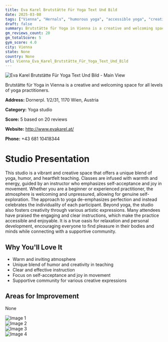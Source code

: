 ```yaml
---
title: Eva Karel Brutstätte Für Yoga Text Und Bild
date: 2025-03-08
tags: ["Vienna", "Hernals", "humorous yoga", "accessible yoga", "creative expression", "welcoming atmosphere", "creative space", "Vienna"]  
draft: false
summary: Brutstätte für Yoga in Vienna is a creative and welcoming space for all levels of yoga practitioners.
gm_reviews_count: 20
gm_totalScore: 5
gym_score: 4.0
city: Vienna
state: None
country: None
url: Vienna_Eva_Karel_Brutstätte_Für_Yoga_Text_Und_Bild
---
```


<div className="aspect-[16/9] relative my-8">
  <img 
    src="https://lh5.googleusercontent.com/p/AF1QipPZPWwm6H6Y0lCt6Da0gnHhg_A8hp-YU26FKdv1=w1920-h1080-k-no"
    alt="Eva Karel Brutstätte Für Yoga Text Und Bild - Main View"
    className="object-cover absolute inset-0 w-full h-full rounded-lg"
  />
</div>

Brutstätte für Yoga in Vienna is a creative and welcoming space for all levels of yoga practitioners.

**Address:** Dornerpl. 1/2/31, 1170 Wien, Austria

**Category:** Yoga studio

**Score:** 5 based on 20 reviews

**Website:** http://www.evakarel.at/

**Phone:** +43 681 10418344

# Studio Presentation

This studio is a vibrant and creative space that offers a unique blend of yoga, humor, and heartfelt teaching. Classes are infused with warmth and energy, guided by an instructor who emphasizes self-acceptance and joy in movement. Whether you are a beginner or experienced practitioner, the atmosphere is welcoming and unpressured, allowing for genuine self-exploration. The approach to yoga de-emphasizes perfection and instead celebrates the individuality of each participant. Beyond yoga, the studio also fosters creativity through various artistic expressions. Many attendees have praised the engaging and clear instructions, which make the practice accessible and enjoyable. It is a true oasis for relaxation and personal development, encouraging everyone to find pleasure in their bodies and minds while connecting with a supportive community.

## Why You'll Love It

- Warm and inviting atmosphere
- Unique blend of humor and creativity in teaching
- Clear and effective instruction
- Focus on self-acceptance and joy in movement
- Supportive community for various creative expressions

## Areas for Improvement

None

<div className="grid grid-cols-1 xl:grid-cols-2 gap-4 my-8">
<div className="aspect-[4/3] relative"><img src="https://lh5.googleusercontent.com/p/AF1QipN3n2xnm0cUyQYJ1zxMZPqyad9qg2X0wVSJ0RMu=w1920-h1080-k-no" alt="Image 1" className="object-cover absolute inset-0 w-full h-full rounded-lg" /></div>
<div className="aspect-[4/3] relative"><img src="https://lh5.googleusercontent.com/p/AF1QipN_ajm95-BA3xIjJ7sk8kAb7xfo_puRQQfMDF6e=w1920-h1080-k-no" alt="Image 2" className="object-cover absolute inset-0 w-full h-full rounded-lg" /></div>
<div className="aspect-[4/3] relative"><img src="https://lh5.googleusercontent.com/p/AF1QipMZax5j0DcaR1i0MMqvfHx1R9Q25T39wh4ZTo3n=w1920-h1080-k-no" alt="Image 3" className="object-cover absolute inset-0 w-full h-full rounded-lg" /></div>
<div className="aspect-[4/3] relative"><img src="https://lh5.googleusercontent.com/p/AF1QipOVLa0_5Lb28lp8ExG3b_wKoGVtIAlGiK9NeLJq=w1920-h1080-k-no" alt="Image 4" className="object-cover absolute inset-0 w-full h-full rounded-lg" /></div>
</div>